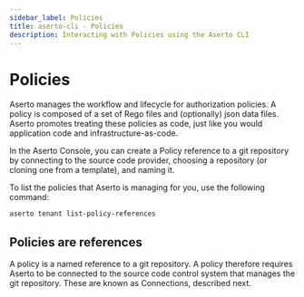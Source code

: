 ```yaml
---
sidebar_label: Policies
title: aserto-cli - Policies
description: Interacting with Policies using the Aserto CLI
---
```


# Policies

Aserto manages the workflow and lifecycle for authorization policies. A policy is composed of a set of
Rego files and (optionally) json data files. Aserto promotes treating these policies as code, just
like you would application code and infrastructure-as-code.

In the Aserto Console, you can create a Policy reference to a git repository by connecting to the
source code provider, choosing a repository (or cloning one from a template), and naming it.

To list the policies that Aserto is managing for you, use the following command:

```bash
aserto tenant list-policy-references
```

## Policies are references

A policy is a named reference to a git repository. A policy therefore requires Aserto to be connected
to the source code control system that manages the git repository. These are known as Connections,
described next.
